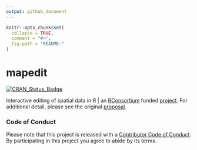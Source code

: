 ```yaml
---
output: github_document
---
```


<!-- README.md is generated from README.Rmd. Please edit that file -->

```r
knitr::opts_chunk$set(
  collapse = TRUE,
  comment = "#>",
  fig.path = "README-"
)
```

# mapedit

[![CRAN_Status_Badge](http://www.r-pkg.org/badges/version/mapedit)](https://cran.r-project.org/package=mapedit)

Interactive editing of spatial data in R | an [RConsortium](https://www.r-consortium.org/) funded [project](https://www.r-consortium.org/projects/awarded-projects).  For additional detail, please see the original [proposal](https://github.com/environmentalinformatics-marburg/mapview_toolchain/blob/master/mapview_interactive_data_manipulation.Rmd).

### Code of Conduct

Please note that this project is released with a [Contributor Code of Conduct](CONDUCT.md). By participating in this project you agree to abide by its terms.

